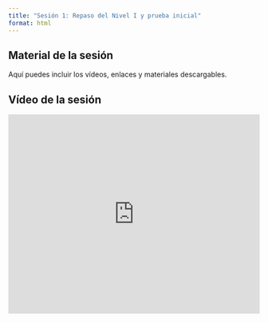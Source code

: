 ```yaml
---
title: "Sesión 1: Repaso del Nivel I y prueba inicial"
format: html
---
```


::: {.callout-note}
## Material de la sesión

Aquí puedes incluir los vídeos, enlaces y materiales descargables.
:::

## Vídeo de la sesión

<iframe width="100%" height="400" src="https://www.youtube.com/embed/fbehQgXTZ30" frameborder="0" allowfullscreen></iframe>
